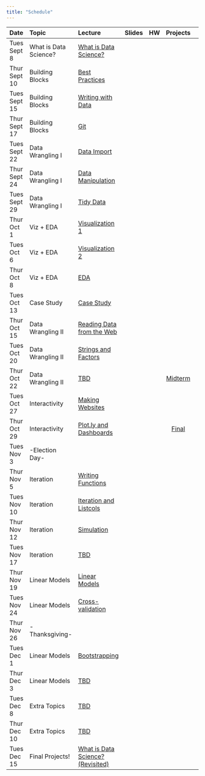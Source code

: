 ```yaml
---
title: "Schedule"
---
```


| Date          | Topic                 | Lecture                                                                      | Slides                                                                                                                                                                    | HW                                                          |                        Projects |
|:------------- |:--------------------- |:-----------------------------------------------------------------------------|:--------------------------------------------------------------------------------:|:----------------------------------------------------------------------------------------------:|:----------------------------------------------------------:| -------------------------------:|
| Tues Sept 8   | What is Data Science? | [What is Data Science?](what_is_ds_i.html)                                   | [<i class="fas fa-desktop fa-lg"></i>](slides/what_is_data_science_i.pdf)      | [<i class="far fa-file-code fa-lg"></i>](homework_0.html)  |                                 |   
| Thur Sept 10   | Building Blocks       | [Best Practices](best_practices.html)                                        | [<i class="fas fa-desktop fa-lg"></i>](slides/best_practices.pdf)      |                                                            |                                 |
| Tues Sept 15  | Building Blocks       | [Writing with Data](writing_with_data.html)                                  | [<i class="fas fa-desktop fa-lg"></i>](slides/writing_with_data.pdf)       |                                                            |                                 |
| Thur Sept 17  | Building Blocks       | [Git](git.html)                                                              | [<i class="fas fa-desktop fa-lg"></i>](slides/git.pdf)                       | [<i class="far fa-file-code fa-lg"></i>](homework_1.html)  |                                 |   
| Tues Sept 22  | Data Wrangling I      | [Data Import](data_import.html)                                              | [<i class="fas fa-desktop fa-lg"></i>](slides/data_import.pdf)              |                                                             |                                 |
| Thur Sept 24  | Data Wrangling I      | [Data Manipulation](data_manipulation.html)                                  | [<i class="fas fa-desktop fa-lg"></i>](slides/data_manipulation.pdf)       |                                                             |                                 |
| Tues Sept 29  | Data Wrangling I      | [Tidy Data](tidy_data.html)                                                  | [<i class="fas fa-desktop fa-lg"></i>](slides/tidy_data.pdf)               | [<i class="far fa-file-code fa-lg"></i>](homework_2.html)   |                                 |   
| Thur Oct 1  | Viz + EDA             | [Visualization 1](visualization_pt1.html)                                    | [<i class="fas fa-desktop fa-lg"></i>](slides/visualization.pdf)          |                                                             |                                 |
| Tues Oct 6    | Viz + EDA             | [Visualization 2](visualization_pt2.html)                                    | [<i class="fas fa-desktop fa-lg"></i>](slides/visualization.pdf)          |                                                             |                                 |
| Thur Oct 8    | Viz + EDA             | [EDA](exploratory_analysis.html)                                             | [<i class="fas fa-desktop fa-lg"></i>](slides/exploratory_analysis.pdf)     | [<i class="far fa-file-code fa-lg"></i>](homework_3.html)   |                                 |   
| Tues Oct 13    | Case Study            | [Case Study](what_is_ds_ii.html)                                             | [<i class="fas fa-desktop fa-lg"></i>](slides/what_is_data_science_ii.pdf)    |                                                             |                                 |
| Thur Oct 15   | Data Wrangling II     | [Reading Data from the Web](reading_data_from_the_web.html)                  | [<i class="fas fa-desktop fa-lg"></i>](slides/reading_data_from_the_web.pdf)     |                                                             |                                 |
| Tues Oct 20   | Data Wrangling II     | [Strings and Factors](strings_and_factors.html)                              | [<i class="fas fa-desktop fa-lg"></i>](slides/strings_and_factors.pdf)      |                                                             |                                 |
| Thur Oct 22   | Data Wrangling II     | [TBD](strings_and_factors.html)                              | [<i class="fas fa-desktop fa-lg"></i>](slides/strings_and_factors.pdf)          |                                                             | [Midterm](midterm_project.html) |
| Tues Oct 27   | Interactivity         | [Making Websites](making_websites.html)                                      | [<i class="fas fa-desktop fa-lg"></i>](slides/making_websites.pdf)         |                                                             |                                 |
| Thur Oct 29   | Interactivity         | [Plot.ly and Dashboards](plotly_and_dashboards.html)                         | [<i class="fas fa-desktop fa-lg"></i>](slides/plotly_and_dashboards.pdf)      | [<i class="far fa-file-code fa-lg"></i>](homework_4.html)   | [Final](final_project.html)     |
| Tues Nov 3    | -Election Day-        |                                                                              |                                                                                  |                                                                                                                                                                 |                                 |
| Thur Nov 5    | Iteration             | [Writing Functions](writing_functions.html)                                  | [<i class="fas fa-desktop fa-lg"></i>](slides/writing_functions.pdf)        |                                                                |                                 |
| Tues Nov 10   | Iteration             | [Iteration and Listcols](iteration_and_listcols.html)                        | [<i class="fas fa-desktop fa-lg"></i>](slides/iteration_and_listcols.pdf)     |                                                             |                                 |
| Thur Nov 12   | Iteration             | [Simulation](simulation.html)                                                | [<i class="fas fa-desktop fa-lg"></i>](slides/simulation.pdf)              |   |                                 |
| Tues Nov 17   | Iteration             | [TBD](simulation.html)                                                | [<i class="fas fa-desktop fa-lg"></i>](slides/simulation.pdf)                  | [<i class="far fa-file-code fa-lg"></i>](homework_5.html)   |                                 |
| Thur Nov 19    | Linear Models         | [Linear Models](linear_models.html)                                          | [<i class="fas fa-desktop fa-lg"></i>](slides/linear_models.pdf)          |                                                             |                                 |
| Tues Nov 24   | Linear Models         | [Cross-validation](cross_validation.html)                                    | [<i class="fas fa-desktop fa-lg"></i>](slides/cross_validation.pdf)         |        |                                 |
| Thur Nov 26   | -Thanksgiving-        |                                                                              |                                                                                  |                                                                                                                                                        |                                 |
| Tues Dec 1   | Linear Models         | [Bootstrapping](bootstrapping.html)                                          | [<i class="fas fa-desktop fa-lg"></i>](slides/bootstrapping.pdf)         |  |                                 |
| Thur Dec 3   | Linear Models         | [TBD](bootstrapping.html)                                          | [<i class="fas fa-desktop fa-lg"></i>](slides/bootstrapping.pdf)                   | [<i class="far fa-file-code fa-lg"></i>](homework_6.html)   |                                 |
| Tues Dec 8   | Extra Topics          | [TBD](with [Emily Robinson](https://twitter.com/robinson_es)) | [<i class="fas fa-desktop fa-lg"></i>](bit.ly/nyrconf19)                     |                                                             |                                 |
| Thur Dec 10   | Extra Topics          | [TBD](shiny.html)                                                          | [<i class="fas fa-desktop fa-lg"></i>](slides/shiny.pdf)                 |                 
| Tues Dec 15   | Final Projects!       | [What is Data Science? (Revisited)](what_is_ds_iii.html)                        | [<i class="fas fa-desktop fa-lg"></i>](slides/what_is_data_science_iii.pdf)      |                                                                                               |                                                             |                                 |

